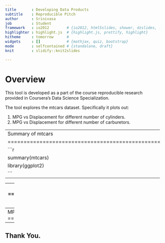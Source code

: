 ---
title       : Developing Data Products
subtitle    : Reproducible Pitch
author      : Srinivasa
job         : Student
framework   : io2012        # {io2012, html5slides, shower, dzslides, ...}
highlighter : highlight.js  # {highlight.js, prettify, highlight}
hitheme     : tomorrow      # 
widgets     : []            # {mathjax, quiz, bootstrap}
mode        : selfcontained # {standalone, draft}
knit        : slidify::knit2slides

---
Overview
========================================================
This tool is developed as a part of the course reproducible research provided in Coursera's Data Science Specialization.

The tool explores the mtcars dataset. Specifically it plots out:

1. MPG vs Displacement for different number of cylinders.
2. MPG vs Displacement for different number of carburetors.

---
Summary of mtcars
========================================================
```{r}
summary(mtcars)
library(ggplot2)
```
---


---
MPG vs Displacement by different number of Cylinders
========================================================
```{r, echo=FALSE}
gg2 <- ggplot(mtcars, aes(x=mpg, y=disp))+
  geom_point(aes(color=cyl))+
  xlab("MPG")+
  ylab("Displacement")
gg2
```

---
MPG vs Displacement by different number of Carburetors
========================================================
```{r, echo=FALSE}
gg2 <- ggplot(mtcars, aes(x=mpg, y=disp))+
  geom_point(aes(color=carb))+
  xlab("MPG")+
  ylab("Displacement")
gg2
```

---
## Thank You.